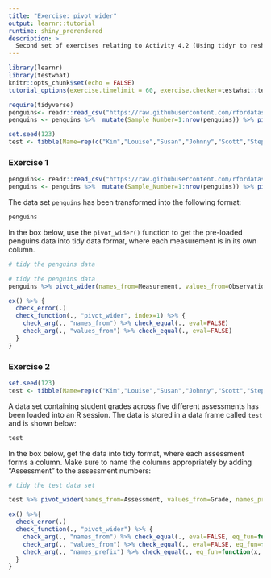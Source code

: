 ```yaml
---
title: "Exercise: pivot_wider"
output: learnr::tutorial
runtime: shiny_prerendered
description: >
  Second set of exercises relating to Activity 4.2 (Using tidyr to reshape data).
---
```


```r
library(learnr)
library(testwhat)
knitr::opts_chunk$set(echo = FALSE)
tutorial_options(exercise.timelimit = 60, exercise.checker=testwhat::testwhat_learnr)

require(tidyverse)
penguins<- readr::read_csv("https://raw.githubusercontent.com/rfordatascience/tidytuesday/master/data/2020/2020-07-28/penguins.csv")
penguins <- penguins %>%  mutate(Sample_Number=1:nrow(penguins)) %>% pivot_longer(bill_length_mm:body_mass_g, names_to="Measurement", values_to="Observations")

set.seed(123)
test <- tibble(Name=rep(c("Kim","Louise","Susan","Johnny","Scott","Stephen","David","Catriona","Rebecca","Donna","Lynne","John","Billy"), each=5), Assessment=rep(1:5, times=13), Grade=c(sample(70:90, 5, replace = TRUE),sample(60:80, 5, replace = TRUE), sample(75:85, 5, replace = TRUE), sample(50:60, 5, replace = TRUE),sample(40:60, 5, replace = TRUE), sample(80:100, 5, replace = TRUE), sample(60:70, 5, replace = TRUE), sample(35:50, 5, replace = TRUE), sample(45:70, 5, replace = TRUE), sample(80:100, 5, replace = TRUE), sample(48:62, 5, replace = TRUE), sample(55:75, 5, replace = TRUE), sample(60:70, 5, replace = TRUE)))

```


### Exercise 1

```r
penguins<- readr::read_csv("https://raw.githubusercontent.com/rfordatascience/tidytuesday/master/data/2020/2020-07-28/penguins.csv")
penguins <- penguins %>%  mutate(Sample_Number=1:nrow(penguins)) %>% pivot_longer(bill_length_mm:body_mass_g, names_to="Measurement", values_to="Observations")
```

The data set `penguins` has been transformed into the following format:

```r
penguins
```

In the box below, use the `pivot_wider()` function to get the pre-loaded penguins data into tidy data format, where each measurement is in its own column. 

```r
# tidy the penguins data


```

```r
# tidy the penguins data
penguins %>% pivot_wider(names_from=Measurement, values_from=Observations)

```


```r

ex() %>% {
  check_error(.)
  check_function(., "pivot_wider", index=1) %>% {
    check_arg(., "names_from") %>% check_equal(., eval=FALSE)
    check_arg(., "values_from") %>% check_equal(., eval=FALSE)
  }
}
```

### Exercise 2

```r
set.seed(123)
test <- tibble(Name=rep(c("Kim","Louise","Susan","Johnny","Scott","Stephen","David","Catriona","Rebecca","Donna","Lynne","John","Billy"), each=5), Assessment=rep(1:5, times=13), Grade=c(sample(70:90, 5, replace = TRUE),sample(60:80, 5, replace = TRUE), sample(75:85, 5, replace = TRUE), sample(50:60, 5, replace = TRUE),sample(40:60, 5, replace = TRUE), sample(80:100, 5, replace = TRUE), sample(60:70, 5, replace = TRUE), sample(35:50, 5, replace = TRUE), sample(45:70, 5, replace = TRUE), sample(80:100, 5, replace = TRUE), sample(48:62, 5, replace = TRUE), sample(55:75, 5, replace = TRUE), sample(60:70, 5, replace = TRUE)))


```

A data set containing student grades across five different assessments has been loaded into an R session. The data is stored in a data frame called `test` and is shown below:

```r

test

```

In the box below, get the data into tidy format, where each assessment forms a column. Make sure to name the columns appropriately by adding "Assessment" to the assessment numbers:

```r

# tidy the test data set

```

```r

test %>% pivot_wider(names_from=Assessment, values_from=Grade, names_prefix="Assessment")

```

```r
ex() %>%{
  check_error(.)
  check_function(., "pivot_wider") %>% {
    check_arg(., "names_from") %>% check_equal(., eval=FALSE, eq_fun=function(x,y) {stringr::str_extract(x, "[[:alpha:]]+" )==stringr::str_extract(y, "[[:alpha:]]+" )})
    check_arg(., "values_from") %>% check_equal(., eval=FALSE, eq_fun=function(x,y) {stringr::str_extract(x, "[[:alpha:]]+" )==stringr::str_extract(y, "[[:alpha:]]+" )})
    check_arg(., "names_prefix") %>% check_equal(., eq_fun=function(x, y){tolower(x)==tolower(y)})
  }
}
```

